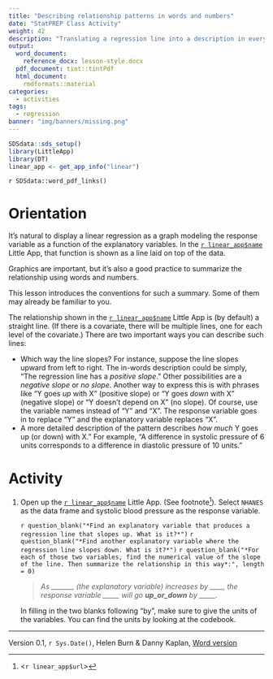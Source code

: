 ```yaml
---
title: "Describing relationship patterns in words and numbers"
date: "StatPREP Class Activity"
weight: 42
description: "Translating a regression line into a description in everyday terms."
output:
  word_document:
    reference_docx: lesson-style.docx
  pdf_document: tint::tintPdf
  html_document:
    rmdformats::material
categories:
  - activities
tags:
  - regression
banner: "img/banners/missing.png"
---
```



```r
SDSdata::sds_setup()
library(LittleApp)
library(DT)
linear_app <- get_app_info("linear")
```

`r SDSdata::word_pdf_links()`

# Orientation

It's natural to display a linear regression as a graph modeling the response variable as a function of the explanatory variables. In the [`r linear_app$name`](`r linear_app$url`) Little App, that function is shown as a line laid on top of the data. 

Graphics are important, but it's also a good practice to summarize the relationship using words and numbers. 

This lesson introduces the conventions for such a summary. Some of them may already be familiar to you. 


The relationship shown in the [`r linear_app$name`](`r linear_app$url`) Little App is (by default) a straight line. (If there is a covariate, there will be multiple lines, one for each level of the covariate.) There are two important ways you can describe such lines:

- Which  way the line slopes? For instance, suppose the line slopes upward from left to right. The in-words description could be simply, "The regression line has a *positive slope*." Other possibilities are a *negative slope* or *no slope*. Another way to express this is with phrases like "Y goes *up* with X" (positive slope) or "Y goes *down* with  X" (negative slope) or "Y doesn't depend on X" (no slope). Of course, use the variable names instead of "Y" and "X". The response variable goes in to replace "Y" and the explanatory variable replaces "X". 
- A more detailed description of the pattern describes *how much* Y goes up (or down) with X." For example,  "A difference in systolic pressure of 6 units corresponds to a  difference in  diastolic pressure of 10 units." 

# Activity

1. Open up the [`r linear_app$name`](`r linear_app$url`) Little App. (See footnote^[<`r linear_app$url`>]). Select `NHANES` as the data frame and systolic blood pressure as the response variable. 

    `r question_blank("*Find an explanatory variable that produces a regression line that slopes up. What is it?*")`
    `r question_blank("*Find another explanatory variable where the regression line slopes down. What is it?*")`
    `r question_blank("*For each of those two variables, find the numerical value of the slope of the line. Then summarize the relationship in this way*:", length = 0)`

    > *As _______ (the explanatory variable) increases by ____, the response variable _____ will go ___up_or_down___ by _____.*
    
    In filling in the two blanks following "by", make sure to give the units of the variables. You can find the units by looking at the codebook.


----------------------

Version 0.1, `r Sys.Date()`, Helen Burn & Danny Kaplan, [Word version](`r paste0("/word-versions/",tools::file_path_sans_ext(knitr::current_input()), ".docx")`) 